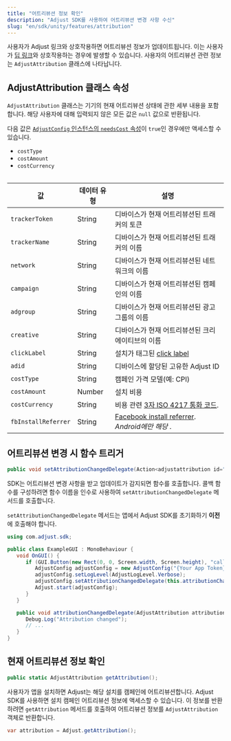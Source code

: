 ```yaml
---
title: "어트리뷰션 정보 확인"
description: "Adjust SDK를 사용하여 어트리뷰션 변경 사항 수신"
slug: "en/sdk/unity/features/attribution"
---
```

사용자가 Adjust 링크와 상호작용하면 어트리뷰션 정보가 업데이트됩니다. 이는 사용자가 [딥 링크](https://help.adjust.com/en/article/deep-links)와 상호작용하는 경우에 발생할 수 있습니다. 사용자의 어트리뷰션 관련 정보는 `AdjustAttribution` 클래스에 나타납니다.

AdjustAttribution 클래스 속성
------------------------

`AdjustAttribution` 클래스는 기기의 현재 어트리뷰션 상태에 관한 세부 내용을 포함합니다. 해당 사용자에 대해 입력되지 않은 모든 값은 `null` 값으로 반환됩니다.
<callout type="note"> 

다음 값은 [`AdjustConfig` 인스턴스의 `needsCost` 속성](/en/sdk/android/configuration#enable-cost-data-sending)이 `true`인 경우에만 액세스할 수 있습니다.

* `costType`
* `costAmount`
* `costCurrency`

</Callout> <table> 

|          값          | 데이터 유형 |                                                      설명                                                       |
|---------------------|--------|---------------------------------------------------------------------------------------------------------------|
| `trackerToken`      | String | 디바이스가 현재 어트리뷰션된 트래커의 토큰                                                                                       |
| `trackerName`       | String | 디바이스가 현재 어트리뷰션된 트래커의 이름                                                                                       |
| `network`           | String | 디바이스가 현재 어트리뷰션된 네트워크의 이름                                                                                      |
| `campaign`          | String | 디바이스가 현재 어트리뷰션된 캠페인의 이름                                                                                       |
| `adgroup`           | String | 디바이스가 현재 어트리뷰션된 광고그룹의 이름                                                                                      |
| `creative`          | String | 디바이스가 현재 어트리뷰션된 크리에이티브의 이름                                                                                    |
| `clickLabel`        | String | 설치가 태그된 [click label](https://help.adjust.com/en/article/user-rewards)                                        |
| `adid`              | String | 디바이스에 할당된 고유한 Adjust ID                                                                                       |
| `costType`          | String | 캠페인 가격 모델\(예: CPI\)                                                                                         |
| `costAmount`        | Number | 설치 비용                                                                                                         |
| `costCurrency`      | String | 비용 관련 [3자 ISO 4217 통화 코드](https://www.iban.com/currency-codes).                                               |
| `fbInstallReferrer` | String | [Facebook install referrer](https://developers.facebook.com/docs/app-ads/install-referrer/). *Android에만 해당* . |

</Table> 

어트리뷰션 변경 시 함수 트리거
-----------------

```cs
public void setAttributionChangedDelegate(Action<adjustattribution id="sl-md0000000"> attributionChangedDelegate, string sceneName = "Adjust");
```

SDK는 어트리뷰션 변경 사항을 받고 업데이트가 감지되면 함수를 호출합니다. 콜백 함수를 구성하려면 함수 이름을 인수로 사용하여 `setAttributionChangedDelegate` 메서드를 호출합니다.
<callout type="important"> 

`setAttributionChangedDelegate` 메서드는 앱에서 Adjust SDK를 초기화하기 **이전** 에 호출해야 합니다.
</Callout> 

```cs
using com.adjust.sdk;

public class ExampleGUI : MonoBehaviour {
   void OnGUI() {
      if (GUI.Button(new Rect(0, 0, Screen.width, Screen.height), "callback")) {
         AdjustConfig adjustConfig = new AdjustConfig("{Your App Token}", AdjustEnvironmentSandbox);
         adjustConfig.setLogLevel(AdjustLogLevel.Verbose);
         adjustConfig.setAttributionChangedDelegate(this.attributionChangedDelegate);
         Adjust.start(adjustConfig);
      }
   }

   public void attributionChangedDelegate(AdjustAttribution attribution) {
      Debug.Log("Attribution changed");
      // ...
   }
}
```

현재 어트리뷰션 정보 확인
--------------

```cs
public static AdjustAttribution getAttribution();
```

사용자가 앱을 설치하면 Adjust는 해당 설치를 캠페인에 어트리뷰션합니다. Adjust SDK를 사용하면 설치 캠페인 어트리뷰션 정보에 액세스할 수 있습니다. 이 정보를 반환하려면 `getAttribution` 메서드를 호출하여 어트리뷰션 정보를 `AdjustAttribution` 객체로 반환합니다.

```cs
var attribution = Adjust.getAttribution();
```

